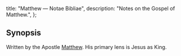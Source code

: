   title: "Matthew — Notae Bibliae",
  description: "Notes on the Gospel of Matthew.",
};

<Initial text="Matthew"/>

## Synopsis

Written by the Apostle [Matthew](/people/saints/matthew/). His primary lens is Jesus as King.

